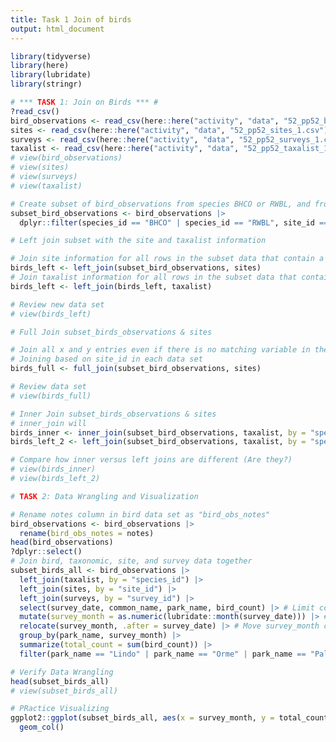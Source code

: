 ```yaml
---
title: Task 1 Join of birds
output: html_document
---
```


``` r
library(tidyverse)
library(here)
library(lubridate)
library(stringr)
```

``` r
# *** TASK 1: Join on Birds *** #
?read_csv()
bird_observations <- read_csv(here::here("activity", "data", "52_pp52_birds_1.csv"), show_col_types = FALSE)
sites <- read_csv(here::here("activity", "data", "52_pp52_sites_1.csv"), show_col_types = FALSE)
surveys <- read_csv(here::here("activity", "data", "52_pp52_surveys_1.csv"), show_col_types = FALSE)
taxalist <- read_csv(here::here("activity", "data", "52_pp52_taxalist_1.csv"), show_col_types = FALSE)
# view(bird_observations)
# view(sites)
# view(surveys)
# view(taxalist)

# Create subset of bird_observations from species BHCO or RWBL, and from sites LI-W or NU-C
subset_bird_observations <- bird_observations |>
  dplyr::filter(species_id == "BHCO" | species_id == "RWBL", site_id == "LI-W" | site_id == "NU-C" )

# Left join subset with the site and taxalist information

# Join site information for all rows in the subset data that contain a corresponding site_id in the sites data
birds_left <- left_join(subset_bird_observations, sites)
# Join taxalist information for all rows in the subset data that contain a matching species_id in the taxalist data
birds_left <- left_join(birds_left, taxalist)

# Review new data set
# view(birds_left)

# Full Join subset_birds_observations & sites

# Join all x and y entries even if there is no matching variable in the other table
# Joining based on site_id in each data set
birds_full <- full_join(subset_bird_observations, sites)

# Review data set
# view(birds_full)

# Inner Join subset_birds_observations & sites
# inner_join will
birds_inner <- inner_join(subset_bird_observations, taxalist, by = "species_id")
birds_left_2 <- left_join(subset_bird_observations, taxalist, by = "species_id")

# Compare how inner versus left joins are different (Are they?)
# view(birds_inner)
# view(birds_left_2)
```
``` r
# TASK 2: Data Wrangling and Visualization

# Rename notes column in bird data set as "bird_obs_notes"
bird_observations <- bird_observations |>
  rename(bird_obs_notes = notes)
head(bird_observations)
?dplyr::select()
# Join bird, taxonomic, site, and survey data together
subset_birds_all <- bird_observations |>
  left_join(taxalist, by = "species_id") |>
  left_join(sites, by = "site_id") |>
  left_join(surveys, by = "survey_id") |>
  select(survey_date, common_name, park_name, bird_count) |> # Limit column display to these 4 columns
  mutate(survey_month = as.numeric(lubridate::month(survey_date))) |> # Take out month from date and treat it as factor (number)
  relocate(survey_month, .after = survey_date) |> # Move survey_month column after the survey_date column
  group_by(park_name, survey_month) |>
  summarize(total_count = sum(bird_count)) |>
  filter(park_name == "Lindo" | park_name == "Orme" | park_name == "Palomino" | park_name == "Sonrisa") # Only show entries relating to the following 4 parks: "Lindo", "Orme", "Palomino", and "Sonrisa"

# Verify Data Wrangling
head(subset_birds_all)
# view(subset_birds_all)

# PRactice Visualizing
ggplot2::ggplot(subset_birds_all, aes(x = survey_month, y = total_count, color = park_name, fill = park_name)) +
  geom_col() 
```
